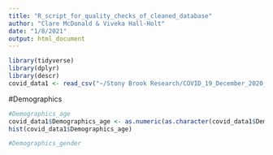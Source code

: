 ```yaml
---
title: "R_script_for_quality_checks_of_cleaned_database"
author: "Clare McDonald & Viveka Hall-Holt"
date: "1/8/2021"
output: html_document
---
```


```r
library(tidyverse)
library(dplyr)
library(descr)
covid_data1 <- read_csv("~/Stony Brook Research/COVID_19_December_2020_Cleaned_Data.csv")
```

#Demographics
```r
#Demographics_age
covid_data1$Demographics_age <- as.numeric(as.character(covid_data1$Demographics_age))
hist(covid_data1$Demographics_age)

#Demographics_gender
```

